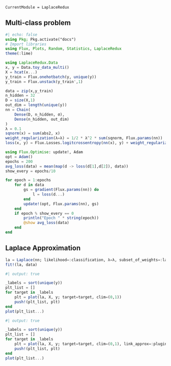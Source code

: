 ```@meta
CurrentModule = LaplaceRedux
```

## Multi-class problem

```julia
#| echo: false
using Pkg; Pkg.activate("docs")
# Import libraries
using Flux, Plots, Random, Statistics, LaplaceRedux
theme(:lime)
```

```julia
using LaplaceRedux.Data
x, y = Data.toy_data_multi()
X = hcat(x...)
y_train = Flux.onehotbatch(y, unique(y))
y_train = Flux.unstack(y_train',1)
```

```julia
data = zip(x,y_train)
n_hidden = 32
D = size(X,1)
out_dim = length(unique(y))
nn = Chain(
    Dense(D, n_hidden, σ),
    Dense(n_hidden, out_dim)
)  
λ = 0.1
sqnorm(x) = sum(abs2, x)
weight_regularization(λ=λ) = 1/2 * λ^2 * sum(sqnorm, Flux.params(nn))
loss(x, y) = Flux.Losses.logitcrossentropy(nn(x), y) + weight_regularization();
```

```julia
using Flux.Optimise: update!, Adam
opt = Adam()
epochs = 200
avg_loss(data) = mean(map(d -> loss(d[1],d[2]), data))
show_every = epochs/10

for epoch = 1:epochs
    for d in data
        gs = gradient(Flux.params(nn)) do
            l = loss(d...)
        end
        update!(opt, Flux.params(nn), gs)
    end
    if epoch % show_every == 0
        println("Epoch " * string(epoch))
        @show avg_loss(data)
    end
end
```

## Laplace Approximation

```julia
la = Laplace(nn; likelihood=:classification, λ=λ, subset_of_weights=:last_layer)
fit!(la, data)
```

```julia
#| output: true

_labels = sort(unique(y))
plt_list = []
for target in _labels
    plt = plot(la, X, y; target=target, clim=(0,1))
    push!(plt_list, plt)
end
plot(plt_list...)
```

```julia
#| output: true

_labels = sort(unique(y))
plt_list = []
for target in _labels
    plt = plot(la, X, y; target=target, clim=(0,1), link_approx=:plugin)
    push!(plt_list, plt)
end
plot(plt_list...)
```